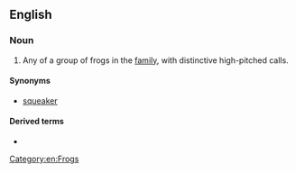 ==English==
{{wikipedia}}

===Noun===
{{en-noun}}

# Any of a group of frogs in the {{taxlink|Arthroleptidae|family|ver=190916}} [[family]], with distinctive high-pitched calls.

====Synonyms====
* [[squeaker]]

====Derived terms====
* {{vern|Tanzanian screeching frog}}

[[Category:en:Frogs]]